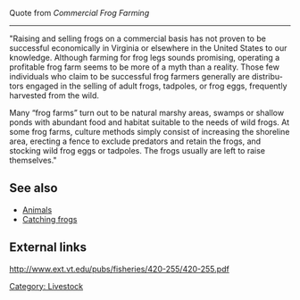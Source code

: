 Quote from ''Commercial Frog Farming''


----


"Raising and selling frogs on a commercial basis has
not proven to be successful economically in Virginia
or elsewhere in the United States to our knowledge.
Although farming for frog legs sounds promising,
operating a profitable frog farm seems to be more of a
myth than a reality. Those few individuals who claim
to be successful frog farmers generally are distribu-
tors engaged in the selling of adult frogs, tadpoles, or
frog eggs, frequently harvested from the wild.

Many “frog farms” turn out to be natural marshy
areas, swamps or shallow ponds with abundant food
and habitat suitable to the needs of wild frogs. At
some frog farms, culture methods simply consist of
increasing the shoreline area, erecting a fence to
exclude predators and retain the frogs, and stocking
wild frog eggs or tadpoles. The frogs usually are left
to raise themselves."

== See also ==
* [[Animals]]
* [[Catching frogs]]

== External links ==

http://www.ext.vt.edu/pubs/fisheries/420-255/420-255.pdf

[[Category: Livestock]]